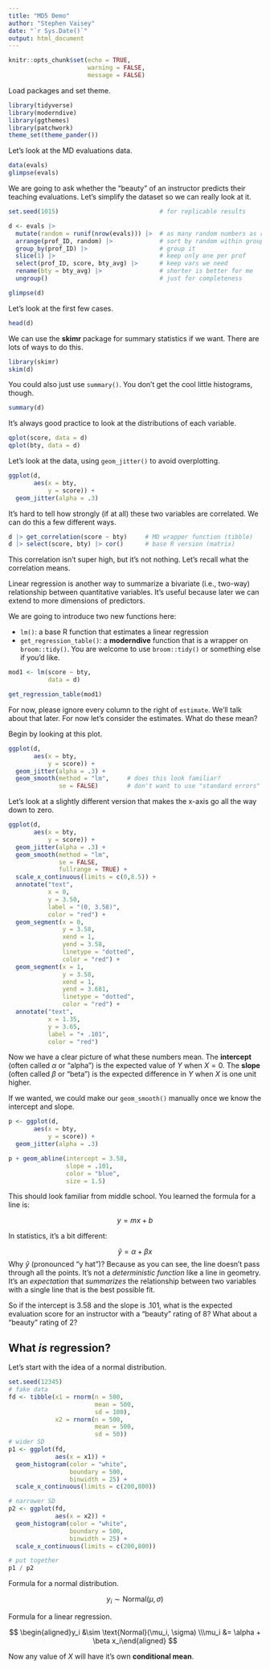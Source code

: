 ```yaml
---
title: "MD5 Demo"
author: "Stephen Vaisey"
date: "`r Sys.Date()`"
output: html_document
---
```


```r
knitr::opts_chunk$set(echo = TRUE,
                      warning = FALSE,
                      message = FALSE)
```

Load packages and set theme.

```r
library(tidyverse)
library(moderndive)
library(ggthemes)
library(patchwork)
theme_set(theme_pander())
```

Let's look at the MD evaluations data.

```r
data(evals)
glimpse(evals)
```

We are going to ask whether the "beauty" of an instructor predicts their teaching evaluations. Let's simplify the dataset so we can really look at it.

```r
set.seed(1015)                            # for replicable results

d <- evals |>
  mutate(random = runif(nrow(evals))) |>  # as many random numbers as rows
  arrange(prof_ID, random) |>             # sort by random within groups
  group_by(prof_ID) |>                    # group it
  slice(1) |>                             # keep only one per prof
  select(prof_ID, score, bty_avg) |>      # keep vars we need
  rename(bty = bty_avg) |>                # shorter is better for me
  ungroup()                               # just for completeness

glimpse(d)
```

Let's look at the first few cases.

```r
head(d)
```

We can use the **skimr** package for summary statistics if we want. There are lots of ways to do this.

```r
library(skimr)
skim(d)
```

You could also just use `summary()`. You don't get the cool little histograms, though.

```r
summary(d)
```

It's always good practice to look at the distributions of each variable.

```r
qplot(score, data = d)
qplot(bty, data = d)
```

Let's look at the data, using `geom_jitter()` to avoid overplotting.

```r
ggplot(d,
       aes(x = bty,
           y = score)) +
  geom_jitter(alpha = .3)
```

It's hard to tell how strongly (if at all) these two variables are correlated. We can do this a few different ways.

```r
d |> get_correlation(score ~ bty)     # MD wrapper function (tibble)
d |> select(score, bty) |> cor()      # base R version (matrix)
```

This correlation isn't super high, but it's not nothing. Let's recall what the correlation means.

Linear regression is another way to summarize a bivariate (i.e., two-way) relationship between quantitative variables. It's useful because later we can extend to more dimensions of predictors.

We are going to introduce two new functions here:

-   `lm()`: a base R function that estimates a linear regression
-   `get_regression_table()`: a **moderndive** function that is a wrapper on `broom::tidy()`. You are welcome to use `broom::tidy()` or something else if you'd like.

```r
mod1 <- lm(score ~ bty,
           data = d)

get_regression_table(mod1)
```

For now, please ignore every column to the right of `estimate`. We'll talk about that later. For now let's consider the estimates. What do these mean?

Begin by looking at this plot.

```r
ggplot(d,
       aes(x = bty,
           y = score)) +
  geom_jitter(alpha = .3) +
  geom_smooth(method = "lm",     # does this look familiar?
              se = FALSE)        # don't want to use "standard errors" for now
```

Let's look at a slightly different version that makes the x-axis go all the way down to zero.

```r
ggplot(d,
       aes(x = bty,
           y = score)) +
  geom_jitter(alpha = .3) +
  geom_smooth(method = "lm",
              se = FALSE,
              fullrange = TRUE) +
  scale_x_continuous(limits = c(0,8.5)) +
  annotate("text",
           x = 0,
           y = 3.50,
           label = "(0, 3.58)",
           color = "red") +
  geom_segment(x = 0,
               y = 3.58,
               xend = 1,
               yend = 3.58,
               linetype = "dotted",
               color = "red") +
  geom_segment(x = 1,
               y = 3.58,
               xend = 1,
               yend = 3.681,
               linetype = "dotted",
               color = "red") +
  annotate("text",
           x = 1.35,
           y = 3.65,
           label = "+ .101",
           color = "red")
```

Now we have a clear picture of what these numbers mean. The **intercept** (often called $\alpha$ or "alpha") is the expected value of $Y$ when $X = 0$. The **slope** (often called $\beta$ or "beta") is the expected difference in $Y$ when $X$ is one unit higher.

If we wanted, we could make our `geom_smooth()` manually once we know the intercept and slope.

```r
p <- ggplot(d,
       aes(x = bty,
           y = score)) +
  geom_jitter(alpha = .3)

p + geom_abline(intercept = 3.58,
                slope = .101,
                color = "blue",
                size = 1.5)
```

This should look familiar from middle school. You learned the formula for a line is:

$$
y = mx + b
$$

In statistics, it's a bit different:

$$
\hat{y} = \alpha + \beta x
$$ Why $\hat{y}$ (pronounced "y hat")? Because as you can see, the line doesn't pass through all the points. It's not a *deterministic function* like a line in geometry. It's an *expectation* that *summarizes* the relationship between two variables with a single line that is the best possible fit.

So if the intercept is 3.58 and the slope is .101, what is the expected evaluation score for an instructor with a "beauty" rating of 8? What about a "beauty" rating of 2?

## What *is* regression?

Let's start with the idea of a normal distribution.

```r
set.seed(12345)
# fake data
fd <- tibble(x1 = rnorm(n = 500,
                        mean = 500,
                        sd = 100),
             x2 = rnorm(n = 500,
                        mean = 500,
                        sd = 50))
# wider SD
p1 <- ggplot(fd,
             aes(x = x1)) +
  geom_histogram(color = "white",
                 boundary = 500,
                 binwidth = 25) +
  scale_x_continuous(limits = c(200,800))

# narrower SD
p2 <- ggplot(fd,
             aes(x = x2)) +
  geom_histogram(color = "white",
                 boundary = 500,
                 binwidth = 25) +
  scale_x_continuous(limits = c(200,800))

# put together
p1 / p2

```

Formula for a normal distribution.

$$
y_i \sim \text{Normal}(\mu, \sigma)
$$

Formula for a linear regression.

$$
\begin{aligned}y_i &\sim \text{Normal}(\mu_i, \sigma) \\\mu_i &= \alpha + \beta x_i\end{aligned}
$$

Now any value of $X$ will have it's own **conditional mean**.

